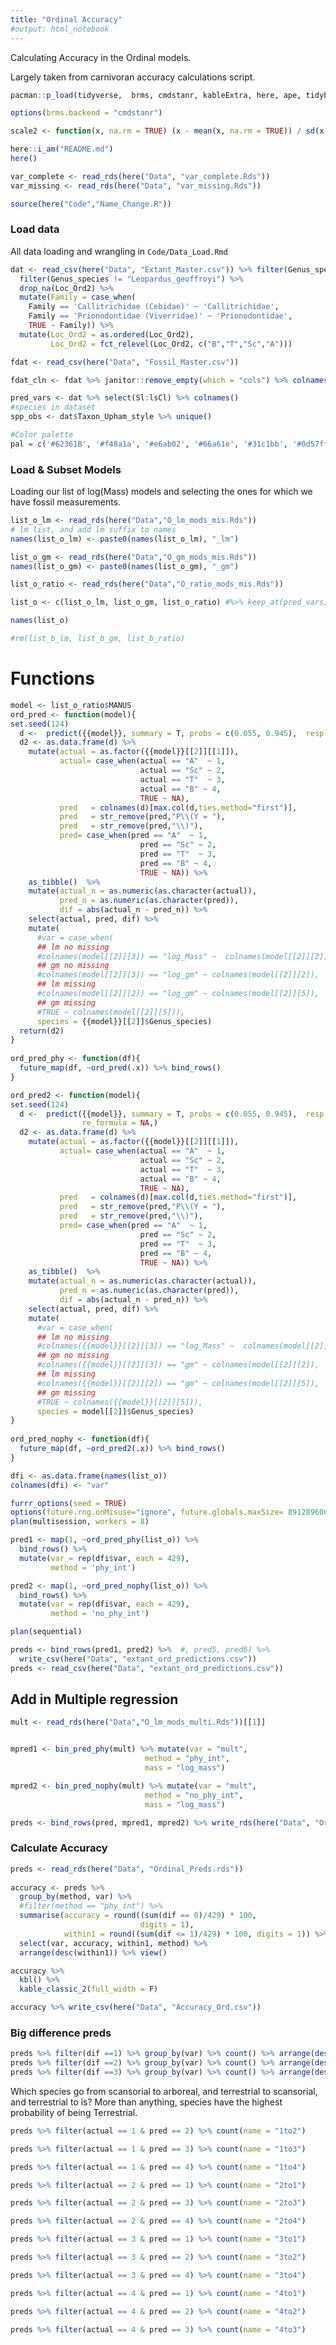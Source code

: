 ```yaml
---
title: "Ordinal Accuracy"
#output: html_notebook
---
```


Calculating Accuracy in the Ordinal models.

Largely taken from carnivoran accuracy calculations script.


```r

pacman::p_load(tidyverse,  brms, cmdstanr, kableExtra, here, ape, tidybayes, patchwork, glue, furrr)

options(brms.backend = "cmdstanr")

scale2 <- function(x, na.rm = TRUE) (x - mean(x, na.rm = TRUE)) / sd(x, na.rm)

here::i_am("README.md")
here()

var_complete <- read_rds(here("Data", "var_complete.Rds"))
var_missing <- read_rds(here("Data", "var_missing.Rds"))

source(here("Code","Name_Change.R"))
```


### Load data  
All data loading and wrangling in `Code/Data_Load.Rmd`
```r
dat <- read_csv(here("Data", "Extant_Master.csv")) %>% filter(Genus_species != "Urocyon_cinereoargenteus") %>% 
  filter(Genus_species != "Leopardus_geoffroyi") %>% 
  drop_na(Loc_Ord2) %>% 
  mutate(Family = case_when(
    Family == 'Callitrichidae (Cebidae)' ~ 'Callitrichidae',
    Family == 'Prionodontidae (Viverridae)' ~ 'Prionodontidae',
    TRUE ~ Family)) %>% 
  mutate(Loc_Ord2 = as.ordered(Loc_Ord2),
         Loc_Ord2 = fct_relevel(Loc_Ord2, c("B","T","Sc","A")))

fdat <- read_csv(here("Data", "Fossil_Master.csv"))

fdat_cln <- fdat %>% janitor::remove_empty(which = "cols") %>% colnames()

pred_vars <- dat %>% select(Sl:lsCl) %>% colnames()
#species in dataset
spp_obs <- dat$Taxon_Upham_style %>% unique()

#Color palette
pal = c('#62361B', '#f48a1a', '#e6ab02', '#66a61e', '#31c1bb', '#0d57ff', '#5e1ea6', '#f9581c' , '#f384f8')
```

### Load & Subset Models

Loading our list of log(Mass) models and selecting the ones for which we have fossil measurements. 


```r
list_o_lm <- read_rds(here("Data","O_lm_mods_mis.Rds"))
# lm list, and add lm suffix to names
names(list_o_lm) <- paste0(names(list_o_lm), "_lm")

list_o_gm <- read_rds(here("Data","O_gm_mods_mis.Rds"))
names(list_o_gm) <- paste0(names(list_o_gm), "_gm")

list_o_ratio <- read_rds(here("Data","O_ratio_mods_mis.Rds"))

list_o <- c(list_o_lm, list_o_gm, list_o_ratio) #%>% keep_at(pred_vars)

names(list_o)

#rm(list_b_lm, list_b_gm, list_b_ratio)

```



# Functions
```r

model <- list_o_ratio$MANUS
ord_pred <- function(model){
set.seed(124)
  d <-  predict({{model}}, summary = T, probs = c(0.055, 0.945),  resp = 'LocOrd2')
  d2 <- as.data.frame(d) %>% 
    mutate(actual = as.factor({{model}}[[2]][[1]]),
           actual= case_when(actual == "A"  ~ 1,
                             actual == "Sc" ~ 2,
                             actual == "T"  ~ 3,
                             actual == "B" ~ 4,
                             TRUE ~ NA),
           pred   = colnames(d)[max.col(d,ties.method="first")], 
           pred   = str_remove(pred,"P\\(Y = "), 
           pred   = str_remove(pred,"\\)"),
           pred= case_when(pred == "A"  ~ 1,
                             pred == "Sc" ~ 2,
                             pred == "T"  ~ 3,
                             pred == "B" ~ 4,
                             TRUE ~ NA)) %>% 
    as_tibble()  %>% 
    mutate(actual_n = as.numeric(as.character(actual)),
           pred_n = as.numeric(as.character(pred)),
           dif = abs(actual_n - pred_n)) %>%
    select(actual, pred, dif) %>%
    mutate(
      #var = case_when(
      ## lm no missing
      #colnames(model[[2]][3]) == "log_Mass" ~  colnames(model[[2]][2]),
      ## gm no missing
      #colnames(model[[2]][3]) == "log_gm" ~ colnames(model[[2]][2]),
      ## lm missing
      #colnames(model[[2]][2]) == "log_gm" ~ colnames(model[[2]][5]),
      ## gm missing
      #TRUE ~ colnames(model[[2]][5])),
      species = {{model}}[[2]]$Genus_species)
  return(d2)
}
  
ord_pred_phy <- function(df){
  future_map(df, ~ord_pred(.x)) %>% bind_rows()
}

ord_pred2 <- function(model){
set.seed(124)
  d <-  predict({{model}}, summary = T, probs = c(0.055, 0.945),  resp = 'LocOrd2',
                re_formula = NA,)
  d2 <- as.data.frame(d) %>% 
    mutate(actual = as.factor({{model}}[[2]][[1]]),
           actual= case_when(actual == "A"  ~ 1,
                             actual == "Sc" ~ 2,
                             actual == "T"  ~ 3,
                             actual == "B" ~ 4,
                             TRUE ~ NA),
           pred   = colnames(d)[max.col(d,ties.method="first")], 
           pred   = str_remove(pred,"P\\(Y = "), 
           pred   = str_remove(pred,"\\)"),
           pred= case_when(pred == "A"  ~ 1,
                             pred == "Sc" ~ 2,
                             pred == "T"  ~ 3,
                             pred == "B" ~ 4,
                             TRUE ~ NA)) %>% 
    as_tibble()  %>% 
    mutate(actual_n = as.numeric(as.character(actual)),
           pred_n = as.numeric(as.character(pred)),
           dif = abs(actual_n - pred_n)) %>%
    select(actual, pred, dif) %>% 
    mutate(
      #var = case_when(
      ## lm no missing
      #colnames({{model}}[[2]][3]) == "log_Mass" ~  colnames(model[[2]][2]),
      ## gm no missing
      #colnames({{model}}[[2]][3]) == "gm" ~ colnames(model[[2]][2]),
      ## lm missing
      #colnames({{model}}[[2]][2]) == "gm" ~ colnames(model[[2]][5]),
      ## gm missing
      #TRUE ~ colnames({{model}}[[2]][5])),
      species = model[[2]]$Genus_species)
}
  
ord_pred_nophy <- function(df){
  future_map(df, ~ord_pred2(.x)) %>% bind_rows()
}
```


```r
dfi <- as.data.frame(names(list_o)) 
colnames(dfi) <- "var"
```


```r
furrr_options(seed = TRUE)
options(future.rng.onMisuse="ignore", future.globals.maxSize= 891289600)
plan(multisession, workers = 8)

pred1 <- map(1, ~ord_pred_phy(list_o)) %>% 
  bind_rows() %>% 
  mutate(var = rep(dfi$var, each = 429),
         method = 'phy_int')

```

```r
pred2 <- map(1, ~ord_pred_nophy(list_o)) %>% 
  bind_rows() %>% 
  mutate(var = rep(dfi$var, each = 429),
         method = 'no_phy_int')

plan(sequential)

preds <- bind_rows(pred1, pred2) %>%  #, pred5, pred6) %>% 
  write_csv(here("Data", "extant_ord_predictions.csv"))
preds <- read_csv(here("Data", "extant_ord_predictions.csv"))

```



## Add in Multiple regression

```r
mult <- read_rds(here("Data","O_lm_mods_multi.Rds"))[[1]]


mpred1 <- bin_pred_phy(mult) %>% mutate(var = "mult",
                              method = "phy_int",
                              mass = "log_mass") 

mpred2 <- bin_pred_nophy(mult) %>% mutate(var = "mult",
                              method = "no_phy_int",
                              mass = "log_mass") 

preds <- bind_rows(pred, mpred1, mpred2) %>% write_rds(here("Data", "Ordinal_Preds.rds"))
```

### Calculate Accuracy

```r
preds <- read_rds(here("Data", "Ordinal_Preds.rds"))
  
accuracy <- preds %>% 
  group_by(method, var) %>%  
  #filter(method == "phy_int") %>% 
  summarise(accuracy = round((sum(dif == 0)/429) * 100, 
                             digits = 1),
            within1 = round((sum(dif <= 1)/429) * 100, digits = 1)) %>% 
  select(var, accuracy, within1, method) %>% 
  arrange(desc(within1)) %>% view()

accuracy %>%
  kbl() %>%
  kable_classic_2(full_width = F)

accuracy %>% write_csv(here("Data", "Accuracy_Ord.csv"))
```




### Big difference preds

```r
preds %>% filter(dif ==1) %>% group_by(var) %>% count() %>% arrange(desc(n)) 
preds %>% filter(dif ==2) %>% group_by(var) %>% count() %>% arrange(desc(n)) 
preds %>% filter(dif ==3) %>% group_by(var) %>% count() %>% arrange(desc(n)) 
```


Which species go from scansorial to arboreal, and terrestrial to scansorial, and terrestrial to is?
More than anything, species have the highest probability of being Terrestrial.
```r
preds %>% filter(actual == 1 & pred == 2) %>% count(name = "1to2")

preds %>% filter(actual == 1 & pred == 3) %>% count(name = "1to3")

preds %>% filter(actual == 1 & pred == 4) %>% count(name = "1to4")

preds %>% filter(actual == 2 & pred == 1) %>% count(name = "2to1")

preds %>% filter(actual == 2 & pred == 3) %>% count(name = "2to3")

preds %>% filter(actual == 2 & pred == 4) %>% count(name = "2to4")

preds %>% filter(actual == 3 & pred == 1) %>% count(name = "3to1")

preds %>% filter(actual == 3 & pred == 2) %>% count(name = "3to2")

preds %>% filter(actual == 3 & pred == 4) %>% count(name = "3to4")

preds %>% filter(actual == 4 & pred == 1) %>% count(name = "4to1")

preds %>% filter(actual == 4 & pred == 2) %>% count(name = "4to2")

preds %>% filter(actual == 4 & pred == 3) %>% count(name = "4to3")
```

